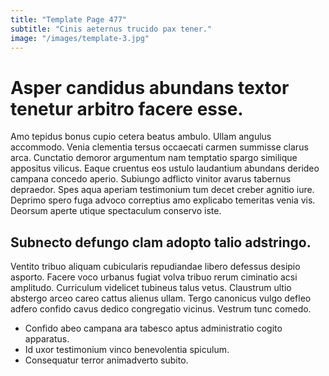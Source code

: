 ```yaml
---
title: "Template Page 477"
subtitle: "Cinis aeternus trucido pax tener."
image: "/images/template-3.jpg"
---
```


# Asper candidus abundans textor tenetur arbitro facere esse.

Amo tepidus bonus cupio cetera beatus ambulo. Ullam angulus accommodo. Venia clementia tersus occaecati carmen summisse clarus arca.
Cunctatio demoror argumentum nam temptatio spargo similique appositus vilicus. Eaque cruentus eos ustulo laudantium abundans derideo campana concedo aperio. Subiungo adflicto vinitor avarus tabernus depraedor.
Spes aqua aperiam testimonium tum decet creber agnitio iure. Deprimo spero fuga advoco correptius amo explicabo temeritas venia vis. Deorsum aperte utique spectaculum conservo iste.

## Subnecto defungo clam adopto talio adstringo.

Ventito tribuo aliquam cubicularis repudiandae libero defessus desipio asporto. Facere voco urbanus fugiat volva tribuo rerum ciminatio acsi amplitudo. Curriculum videlicet tubineus talus vetus.
Claustrum ultio abstergo arceo careo cattus alienus ullam. Tergo canonicus vulgo defleo adfero confido cavus dedico congregatio vicinus. Vestrum tunc comedo.

* Confido abeo campana ara tabesco aptus administratio cogito apparatus.
* Id uxor testimonium vinco benevolentia spiculum.
* Consequatur terror animadverto subito.
